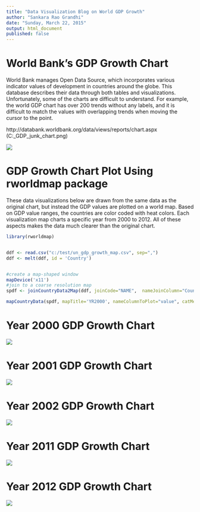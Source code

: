 ```yaml
---
title: "Data Visualization Blog on World GDP Growth"
author: "Sankara Rao Grandhi"
date: "Sunday, March 22, 2015"
output: html_document
published: false
---
```


World Bank's GDP Growth Chart
=================================

World Bank manages Open Data Source, which incorporates various indicator values of development in countries around the globe. This database describes their data through both tables and visualizations. Unfortunately, some of the charts are difficult to understand. For example, the world GDP chart has over 200 trends without any labels, and it is difficult to match the values with overlapping trends when moving the cursor to the point.

http://databank.worldbank.org/data/views/reports/chart.aspx
(C:\R\assignment\GDP\World_GDP_junk_chart.png)

![](GDP\World_GDP_junk_chart.png)


GDP Growth Chart Plot Using rworldmap package
==================================================

These data visualizations below are drawn from the same data as the original  chart, but instead the GDP values are plotted on a world map. Based on GDP value ranges, the countries are color coded with heat colors. Each visualization map charts a specific year from 2000 to 2012. All of these aspects makes the data much clearer than the original chart.



```r
library(rworldmap)


ddf <- read.csv("c:/test/un_gdp_growth_map.csv", sep=",")
ddf <- melt(ddf, id = 'Country')


#create a map-shaped window
mapDevice('x11')
#join to a coarse resolution map
spdf <- joinCountryData2Map(ddf, joinCode="NAME",  nameJoinColumn="Country")

mapCountryData(spdf, mapTitle='YR2000', nameColumnToPlot="value", catMethod="fixedWidth")

```
Year 2000 GDP Growth Chart
============================
![](GDP\YR2000.png)

Year 2001 GDP Growth Chart
============================
![](GDP\YR2001.png)

Year 2002 GDP Growth Chart
===============================
![](GDP\YR2002.png)

Year 2011 GDP Growth Chart
===================================
![](GDP\YR2011.png)

Year 2012 GDP Growth Chart
============================
![](GDP\YR2012.png)


